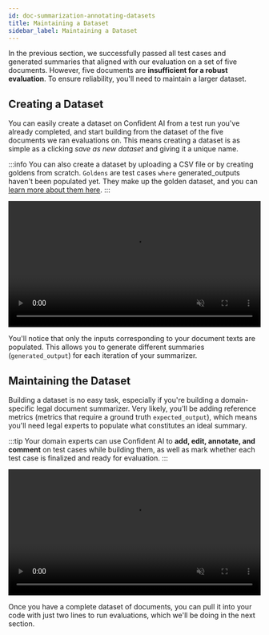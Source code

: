 ```yaml
---
id: doc-summarization-annotating-datasets
title: Maintaining a Dataset
sidebar_label: Maintaining a Dataset
---
```


In the previous section, we successfully passed all test cases and generated summaries that aligned with our evaluation on a set of five documents. However, five documents are **insufficient for a robust evaluation**. To ensure reliability, you'll need to maintain a larger dataset.

## Creating a Dataset

You can easily create a dataset on Confident AI from a test run you've already completed, and start building from the dataset of the five documents we ran evaluations on. This means creating a dataset is as simple as a clicking _save as new dataset_ and giving it a unique name.

:::info
You can also create a dataset by uploading a CSV file or by creating goldens from scratch. `Goldens` are test cases `where` generated_outputs haven't been populated yet. They make up the golden dataset, and you can [learn more about them here](/docs/evaluation-datasets#with-goldens).
:::

<div
  style={{
    display: "flex",
    alignItems: "center",
    justifyContent: "center",
    marginBottom: "20px",
  }}
>
  <video width="100%" autoPlay loop muted playsInlines>
    <source
      src="https://deepeval-docs.s3.us-east-1.amazonaws.com/tutorial-legal-document-summarizer-creating-a-dataset.mp4"
      type="video/mp4"
    />
  </video>
</div>

You'll notice that only the inputs corresponding to your document texts are populated. This allows you to generate different summaries (`generated_output`) for each iteration of your summarizer.

## Maintaining the Dataset

Building a dataset is no easy task, especially if you're building a domain-specific legal document summarizer. Very likely, you'll be adding reference metrics (metrics that require a ground truth `expected_output`), which means you'll need legal experts to populate what constitutes an ideal summary.

:::tip
Your domain experts can use Confident AI to **add, edit, annotate, and comment** on test cases while building them, as well as mark whether each test case is finalized and ready for evaluation.
:::

<div
  style={{
    display: "flex",
    alignItems: "center",
    justifyContent: "center",
    marginBottom: "20px",
  }}
>
  <video width="100%" autoPlay loop muted playsInlines>
    <source
      src="https://deepeval-docs.s3.us-east-1.amazonaws.com/tutorial-legal-document-summarizer-editing-dataset.mp4"
      type="video/mp4"
    />
  </video>
</div>

Once you have a complete dataset of documents, you can pull it into your code with just two lines to run evaluations, which we'll be doing in the next section.
